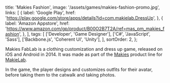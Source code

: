 
  title: 'Makies Fashion',
  image: '/assets/games/makies-fashion-promo.jpg',
  links: [
    {
      label: 'Google Play',
      href:
        'https://play.google.com/store/apps/details?id=com.makielab.DressUp',
    },
    {
      label: 'Amazon Appstore',
      href:
        'https://www.amazon.com/gp/product/B00O2B7T2A/ref=mas_pm_makies_fashion',
    },
  ],
  tags: [
    ['Developer', 'Game Designer'],
    ['C#', 'JavaScript', 'Sass'],
    ['Backbone.js', 'Coherent UI', 'Unity'],
  ],
  sortOrder: 2,
};

Makies FabLab is a clothing customization and dress up game, released on iOS and
Android in 2014. It was made as part of the [Makies](https://mymakie.com/)
product line for [MakieLab](https://mymakie.com/).

In the game, the player designs and customizes outfits for their avatar, before
taking them to the catwalk and taking photos.

<MarkdownYouTube videoId="JUZpoy43kDk" />
